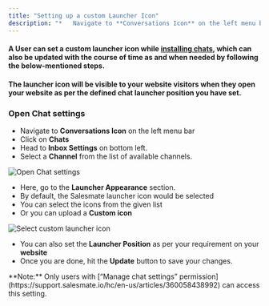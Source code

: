 ```yaml
---
title: "Setting up a custom Launcher Icon"
description: "*   Navigate to **Conversations Icon** on the left menu bar..."
---
```


#### A User can set a custom launcher icon while [installing chats](https://support.salesmate.io/hc/en-us/articles/360058369732), which can also be updated with the course of time as and when needed by following the below-mentioned steps.

#### The launcher icon will be visible to your **website visitors** when they open your website as per the defined chat launcher position you have set.

### Open Chat settings

*   Navigate to **Conversations Icon** on the left menu bar
*   Click on **Chats**
*   Head to **Inbox Settings** on bottom left.
*   Select a **Channel** from the list of available channels.

<img src="https://support.salesmate.io/hc/article_attachments/51120257367321" alt="Open Chat settings" />

*   Here, go to the **Launcher Appearance** section.
*   By default, the Salesmate launcher icon would be selected
*   You can select the icons from the given list
*   Or you can upload a **Custom icon**

<img src="https://support.salesmate.io/hc/article_attachments/51120272712345" alt="Select custom launcher icon" />

*   You can also set the **Launcher Position** as per your requirement on your **website**
*   Once you are done, hit the **Update** button to save your changes.

<Note>
**Note:** Only users with [“Manage chat settings” permission](https://support.salesmate.io/hc/en-us/articles/360058438992) can access this setting.
</Note>